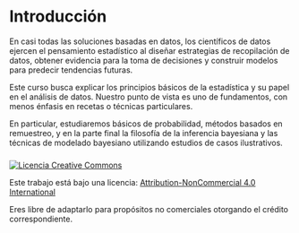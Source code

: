 # Introducción {.unnumbered}

En casi todas las soluciones basadas en datos, los científicos de datos ejercen el pensamiento estadístico al diseñar estrategias de recopilación de datos, obtener evidencia para la toma de decisiones y construir modelos para predecir tendencias futuras.

Este curso busca explicar los principios básicos de la estadística y su papel
en el análisis de datos. Nuestro punto de vista es uno de fundamentos, con menos énfasis en
recetas o técnicas particulares.

En particular, estudiaremos básicos de probabilidad, métodos basados en remuestreo, y
en la parte final la filosofía de la inferencia bayesiana y las técnicas de modelado bayesiano utilizando estudios de casos ilustrativos.

### 

[![Licencia Creative Commons](https://files.cdn.thinkific.com/file_uploads/416308/images/ed2/9ce/c19/1623612457643.jpg){alt="Licencia Creative Commons"}](http://creativecommons.org/licenses/by/4.0/)

Este trabajo está bajo una licencia: [Attribution-NonCommercial 4.0 International](https://creativecommons.org/licenses/by-nc/4.0/)

Eres libre de adaptarlo para propósitos no comerciales otorgando el crédito correspondiente.
